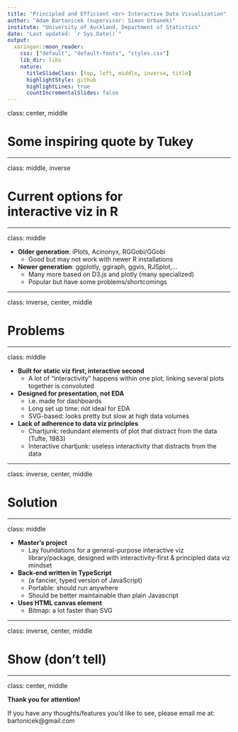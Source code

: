 ```yaml
---
title: "Principled and Efficient <br> Interactive Data Visualization"
author: "Adam Bartonicek (supervisor: Simon Urbanek)"
institute: "University of Auckland, Department of Statistics"
date: "Last updated: `r Sys.Date()`"
output:
  xaringan::moon_reader:
    css: ["default", "default-fonts", "styles.css"]
    lib_dir: libs
    nature:
      titleSlideClass: [top, left, middle, inverse, title]
      highlightStyle: github
      highlightLines: true
      countIncrementalSlides: false
---
```


class: center, middle

# Some inspiring quote by Tukey

---

class: middle, inverse

# Current options for <br> interactive viz in R

---

class: middle

- <b> Older generation</b>: iPlots, Acinonyx, RGGobi/GGobi
  - Good but may not work with newer R installations
- <b> Newer generation</b>: ggplotly, ggiraph, ggvis, RJSplot,... 
  - Many more based on D3.js and plotly (many specialized)
  - Popular but have some problems/shortcomings

---

class: inverse, center, middle

# Problems

---

class: middle

- <b> Built for static viz first, interactive second </b>
  - A lot of "interactivity" happens within one plot, linking several plots together is convoluted 
- <b> Designed for presentation, not EDA </b>
  - i.e. made for dashboards
  - Long set up time: not ideal for EDA
  - SVG-based: looks pretty but slow at high data volumes
- <b> Lack of adherence to data viz principles </b> 
  - Chartjunk: redundant elements of plot that distract from the data (Tufte, 1983)
  - Interactive chartjunk: useless interactivity that distracts from the data

---

class: inverse, center, middle

# Solution

---

class: middle

- <b>Master's project</b>
  - Lay foundations for a general-purpose interactive viz library/package, designed with interactivity-first & principled data viz mindset
- <b>Back-end written in TypeScript</b> 
  - (a fancier, typed version of JavaScript)
  - Portable: should run anywhere
  - Should be better maintainable than plain Javascript
- <b>Uses HTML canvas element</b>
  - Bitmap: a lot faster than SVG

---

class: inverse, center, middle

# Show (don't tell)

---

class: center, middle

<b>Thank you for attention! </b>

If you have any thoughts/features you'd like to see, please email me at: bartonicek@gmail.com